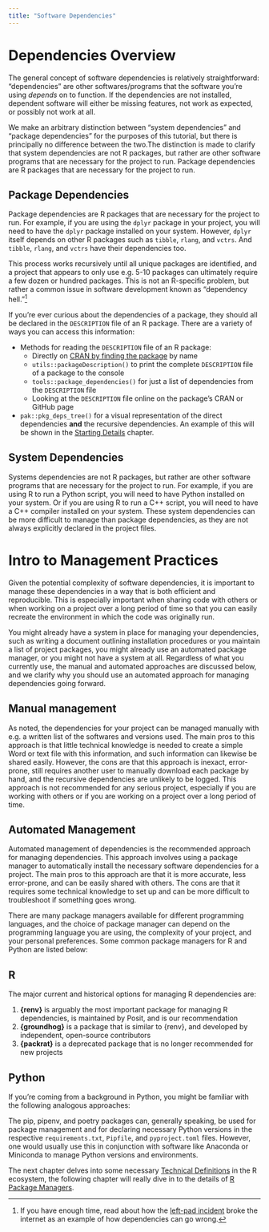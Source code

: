 ```yaml
---
title: "Software Dependencies"
---
```


# Dependencies Overview

The general concept of software dependencies is relatively straightforward: "dependencies" are other softwares/programs that the software you're using  *depends* on to function. If the dependencies are not installed, dependent software will either be missing features, not work as expected, or possibly not work at all.

We make an arbitrary distinction between "system dependencies" and "package dependencies" for the purposes of this tutorial, but there is principally no difference between the two.The distinction is made to clarify that system dependencies are not R packages, but rather are other software programs that are necessary for the project to run. Package dependencies are R packages that are necessary for the project to run.


## Package Dependencies

Package dependencies are R packages that are necessary for the project to run. For example, if you are using the `dplyr` package in your project, you will need to have the `dplyr` package installed on your system. However, `dplyr` itself depends on other R packages such as `tibble`, `rlang`, and `vctrs`. And `tibble`, `rlang`, and `vctrs` have their dependencies too.

This process works recursively until all unique packages are identified, and a project that appears to only use e.g. 5-10 packages can ultimately require a few dozen or hundred packages. This is not an R-specific problem, but rather a common issue in software development known as "dependency hell."[^1]


[^1]: If you have enough time, read about how the [left-pad incident](https://qz.com/646467/how-one-programmer-broke-the-internet-by-deleting-a-tiny-piece-of-code) broke the internet as an example of how dependencies can go wrong.


:::{.callout-note collapse="true" title="Finding Dependencies for R Packages"}
If you're ever curious about the dependencies of a package, they should all be declared in the `DESCRIPTION` file of an R package. There are a variety of ways you can access this information:

-   Methods for reading the `DESCRIPTION` file of an R package:
    -   Directly on [CRAN by finding the package](https://cran.r-project.org/web/packages/available_packages_by_name.html) by name
    -   `utils::packageDescription()` to print the complete `DESCRIPTION` file of a package to the console
    -   `tools::package_dependencies()` for just a list of dependencies from the `DESCRIPTION` file
    -   Looking at the `DESCRIPTION` file online on the package's CRAN or GitHub page
-   `pak::pkg_deps_tree()` for a visual representation of the direct dependencies **and** the recursive dependencies. An example of this will be shown in the [Starting Details](starting_details.qmd) chapter.
:::

## System Dependencies

Systems dependencies are not R packages, but rather are other software programs that are necessary for the project to run. For example, if you are using R to run a Python script, you will need to have Python installed on your system. Or if you are using R to run a C++ script, you will need to have a C++ compiler installed on your system. These system dependencies can be more difficult to manage than package dependencies, as they are not always explicitly declared in the project files.


# Intro to Management Practices

Given the potential complexity of software dependencies, it is important to manage these dependencies in a way that is both efficient and reproducible. This is especially important when sharing code with others or when working on a project over a long period of time so that you can easily recreate the environment in which the code was originally run.

You might already have a system in place for managing your dependencies, such as writing a document outlining installation procedures or you maintain a list of project packages, you might already use an automated package manager, or you might not have a system at all. Regardless of what you currently use, the manual and automated approaches are discussed below, and we clarify why you should use an automated approach for managing dependencies going forward.

## Manual management

As noted, the dependencies for your project can be managed manually with e.g. a written list of the softwares and versions used. The main pros to this approach is that little technical knowledge is needed to create a simple Word or text file with this information, and such information can likewise be shared easily. However, the cons are that this approach is inexact, error-prone, still requires another user to manually download each package by hand, and the recursive dependencies are unlikely to be logged. This approach is not recommended for any serious project, especially if you are working with others or if you are working on a project over a long period of time.

## Automated Management

Automated management of dependencies is the recommended approach for managing dependencies. This approach involves using a package manager to automatically install the necessary software dependencies for a project. The main pros to this approach are that it is more accurate, less error-prone, and can be easily shared with others. The cons are that it requires some technical knowledge to set up and can be more difficult to troubleshoot if something goes wrong.

There are many package managers available for different programming languages, and the choice of package manager can depend on the programming language you are using, the complexity of your project, and your personal preferences. Some common package managers for R and Python are listed below:

::: panel-tabset
## R

The major current and historical options for managing R dependencies are:

1.  **{renv}** is arguably the most important package for managing R dependencies, is maintained by Posit, and is our recommendation
2.  **{groundhog}** is a package that is similar to {renv}, and developed by independent, open-source contributors
3.  **{packrat}** is a deprecated package that is no longer recommended for new projects

## Python

If you're coming from a background in Python, you might be familiar with the following analogous approaches:

The pip, pipenv, and poetry packages can, generally speaking, be used for package management and for declaring necessary Python versions in the respective `requirements.txt`, `Pipfile`, and `pyproject.toml` files. However, one would usually use this in conjunction with software like Anaconda or Miniconda to manage Python versions and environments.
:::

The next chapter delves into some necessary [Technical Definitions](./technical_definitions.html) in the R ecosystem, the following chapter will really dive in to the details of [R Package Managers](./dependencies_in_r.html).
